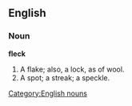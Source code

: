 ==English==

===Noun===

'''fleck'''

#A flake; also, a lock, as of wool.
#A spot; a streak; a speckle.

[[Category:English nouns]]